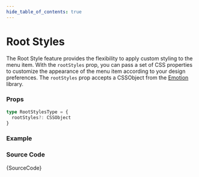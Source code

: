 ```yaml
---
hide_table_of_contents: true
---
```



# Root Styles

The Root Style feature provides the flexibility to apply custom styling to the menu item. With the `rootStyles` prop, you can pass a set of CSS properties to customize the appearance of the menu item according to your design preferences. The `rootStyles` prop accepts a CSSObject from the [Emotion](https://emotion.sh/docs/introduction) library.

### Props

```ts noCopy
type RootStylesType = {
  rootStyles?: CSSObject
}
```

### Example

<IframeWindow url='http://localhost:3000/menu-examples/horizontal-menu/menu-item/root-styles' />

### Source Code

<TsToJsCodeSnippet>{SourceCode}</TsToJsCodeSnippet>
